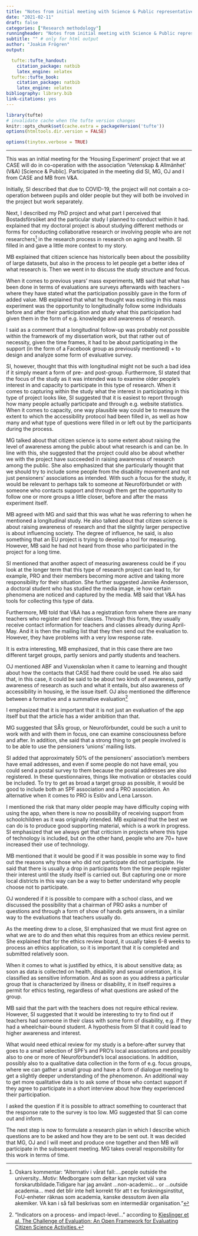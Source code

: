 ```yaml
---
title: "Notes from initial meeting with Science & Public representative"
date: "2021-02-11"
draft: false
categories: ["Research methodology"]
runningheader: "Notes from initial meeting with Science & Public representative" # only for pdf output
subtitle: "" # only for html output
author: "Joakim Frögren"
output:

  tufte::tufte_handout: 
    citation_package: natbib
    latex_engine: xelatex
  tufte::tufte_book:
    citation_package: natbib
    latex_engine: xelatex
bibliography: library.bib
link-citations: yes
---
```


```r
library(tufte)
# invalidate cache when the tufte version changes
knitr::opts_chunk$set(cache.extra = packageVersion('tufte'))
options(htmltools.dir.version = FALSE)
```

```r
options(tinytex.verbose = TRUE)
```

---

This was an initial meeting for the 'Housing Experiment' project that we at CASE will do in co-operation with the association 'Vetenskap & Allmänhet' (V&A) [Science & Public]. Participated in the meeting did SI, MG, OJ and I from CASE and MB from V&A.

Initially, SI described that due to COVID-19, the project will not contain a co-operation between pupils and older people but they will both be involved in the project but work separately.

Next, I described my PhD project and what part I perceived that Bostadsförsöket and the particular study I planned to conduct within it had.  explained that my doctoral project is about studying different methods or forms for conducting collaborative research or involving people who are not researchers^[Oskars kommentar: "Alternativ i vårat fall:....people outside the university...Motiv:
Medborgare som deltar kan mycket väl vara forskarutbildade.Tidigare har jag använt ...non-academic... or ...outside academia... med det blir inte helt korrekt för att t ex forskningsinstitut, FoU-enheter räknas som academia, kanske dessutom även alla akemiker. VA kan i så fall beskrivas som en intermediär organisation."] in the research process in research on aging and health. SI filled in and gave a little more context to my story.

MB explained that citizen science has historically been about the possibility of large datasets, but also in the process to let people get a better idea of what research is. Then we went in to discuss the study structure and focus.

When it comes to previous years' mass experiments, MB said that what has been done in terms of evaluations are surveys afterwards with teachers - where they have stated what the participation possibly gave in the form of added value. MB explained that what he thought was exciting in this mass experiment was the opportunity to longitudinally follow some individuals before and after their participation and study what this participation had given them in the form of e.g. knowledge and awareness of research.

I said as a comment that a longitudinal follow-up was probably not possible within the framework of my dissertation work, but that rather out of necessity, given the time frames, it had to be about participating in the support (in the form of a Facebook group as previously mentioned) + to design and analyze some form of evaluative survey.

SI, however, thought that this with longitudinal might not be such a bad idea if it simply meant a form of pre- and post-group. Furthermore, SI stated that the focus of the study as it was intended was to examine older people's interest in and capacity to participate in this type of research. When it comes to capturing within the study what the interest in participating in this type of project looks like, SI suggested that it is easiest to report through how many people actually participate and through e.g. website statistics. When it comes to capacity, one way plausible way could be to measure the extent to which the accessibility protocol had been filled in, as well as how many and what type of questions were filled in or left out by the participants during the process. 

MG talked about that citizen science is to some extent about raising the level of awareness among the public about what research is and can be. In line with this, she suggested that the project could also be about whether we with the project have succeeded in raising awareness of research among the public. She also emphasized that she particularly thought that we should try to include some people from the disability movement and not just pensioners' associations as intended. With such a focus for the study, it would be relevant to perhaps talk to someone at Neuroförbundet or with someone who contacts support and through them get the opportunity to follow one or more groups a little closer, before and after the mass experiment itself.

MB agreed with MG and said that this was what he was referring to when he mentioned a longitudinal study. He also talked about that citizen science is about raising awareness of research and that the slightly larger perspective is about influencing society. The degree of influence, he said, is also something that an EU project is trying to develop a tool for measuring. However, MB said he had not heard from those who participated in the project for a long time. 

SI mentioned that another aspect of measuring awareness could be if you look at the longer term that this type of research project can lead to, for example, PRO and their members becoming more active and taking more responsibility for their situation. She further suggested Jannike Andersson, a doctoral student who has studied the media image, ie how certain phenomena are noticed and captured by the media. MB said that V&A has tools for collecting this type of data.

Furthermore, MB told that V&A has a registration form where there are many teachers who register and their classes. Through this form, they usually receive contact information for teachers and classes already during April-May. And it is then the mailing list that they then send out the evaluation to. However, they have problems with a very low response rate.

It is extra interesting, MB emphasized, that in this case there are two different target groups, partly seniors and partly students and teachers.

OJ mentioned ABF and Vuxenskolan when it came to learning and thought about how the contacts that CASE had there could be used. He also said that, in this case, it could be said to be about two kinds of awareness, partly awareness of research as such and what it entails, but also awareness of accessibility in housing, ie the issue itself. OJ also mentioned the difference between a formative and a summative evaluation^["Indicators on a process- and impact-level..." according to [Kieslinger et al. The Challenge of Evaluation: An Open Framework for Evaluating Citizen Science Activities.](https://portfolio.arki.vet/pdfs/kieslinger2017.pdf)]

I emphasized that it is important that it is not just an evaluation of the app itself but that the article has a wider ambition than that.

MG suggested that SÅ's group, or Neuroförbundet, could be such a unit to work with and with them in focus, one can examine consciousness before and after. In addition, she said that a strong thing to get people involved is to be able to use the pensioners 'unions' mailing lists.

SI added that approximately 50% of the pensioners' association's members have email addresses, and even if some people do not have email, you could send a postal survey to them because the postal addresses are also registered. In these questionnaires, things like motivation or obstacles could be included. To try to get as broad a target group as possible, it would be good to include both an SPF association and a PRO association. An alternative when it comes to PRO is Eslöv and Lena Larsson.

I mentioned the risk that many older people may have difficulty coping with using the app, when there is now no possibility of receiving support from schoolchildren as it was originally intended. MB explained that the best we can do is to produce good supporting material, which is a work in progress. SI emphasized that we always get that criticism in projects where this type of technology is included, but on the other hand, people who are 70+ have increased their use of technology.

MB mentioned that it would be good if it was possible in some way to find out the reasons why those who did not participate did not participate. He said that there is usually a drop in participants from the time people register their interest until the study itself is carried out. But capturing one or more local districts in this way can be a way to better understand why people choose not to participate.

OJ wondered if it is possible to compare with a school class, and we discussed the possibility that a chairman of PRO asks a number of questions and through a form of show of hands gets answers, in a similar way to the evaluations that teachers usually do.

As the meeting drew to a close, SI emphasized that we must first agree on what we are to do and then what this requires from an ethics review permit. She explained that for the ethics review board, it usually takes 6-8 weeks to process an ethics application, so it is important that it is completed and submitted relatively soon.

When it comes to what is justified by ethics, it is about sensitive data; as soon as data is collected on health, disability and sexual orientation, it is classified as sensitive information. And as soon as you address a particular group that is characterized by illness or disability, it in itself requires a permit for ethics testing, regardless of what questions are asked of the group.

MB said that the part with the teachers does not require ethical review. However, SI suggested that it would be interesting to try to find out if teachers had someone in their class with some form of disability, e.g. if they had a wheelchair-bound student. A hypothesis from SI that it could lead to higher awareness and interest. 

What would need ethical review for my study is a before-after survey that goes to a small selection of SPF's and PRO's local associations and possibly also to one or more of Neuroförbundet's local associations. In addition, possibly also to a qualitative data collection in the form of e.g. focus groups, where we can gather a small group and have a form of dialogue meeting to get a slightly deeper understanding of the phenomenon. An additional way to get more qualitative data is to ask some of those who contact support if they agree to participate in a short interview about how they experienced their participation.

I asked the question if it is possible to attract something to counteract that the response rate to the survey is too low. MG suggested that SI can come out and inform.

The next step is now to formulate a research plan in which I describe which questions are to be asked and how they are to be sent out. It was decided that MG, OJ and I will meet and produce one together and then MB will participate in the subsequent meeting. MG takes overall responsibility for this work in terms of time. 























